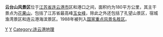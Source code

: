 '''云台山风景区'''位于[[江苏省|江苏省]][[连云港市|连云港市]]区和港口之间，面积约为180平方公里，其主干景点为[[花果山_(江苏)|花果山]]，包括了江苏省最高峰[[玉女峰_(花果山)|玉女峰]]，除此之外还包括了孔望山景区，宿城渔湾景区和连云港海滨景区。1988年被列入[[中华人民共和国国家级风景名胜区|国家重点风景名胜区]]。

{{中国山脉}}
{{Jiangsu-geo-stub}}

[[Category:江苏山峰|Y]]
[[Category:中国国家重点风景名胜区|Y]]
[[Category:连云港地理|Category:连云港地理]]